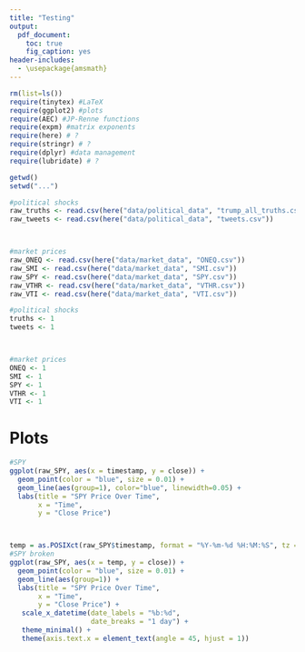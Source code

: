 ```yaml
---
title: "Testing"
output:
  pdf_document: 
    toc: true
    fig_caption: yes
header-includes:
  - \usepackage{amsmath}
---
```

\newpage

```r
rm(list=ls())
require(tinytex) #LaTeX
require(ggplot2) #plots
require(AEC) #JP-Renne functions
require(expm) #matrix exponents
require(here) # ?
require(stringr) # ?
require(dplyr) #data management
require(lubridate) # ?

getwd()
setwd("...")
```

```r

#political shocks
raw_truths <- read.csv(here("data/political_data", "trump_all_truths.csv"))
raw_tweets <- read.csv(here("data/political_data", "tweets.csv"))



#market prices
raw_ONEQ <- read.csv(here("data/market_data", "ONEQ.csv"))
raw_SMI <- read.csv(here("data/market_data", "SMI.csv"))
raw_SPY <- read.csv(here("data/market_data", "SPY.csv"))
raw_VTHR <- read.csv(here("data/market_data", "VTHR.csv"))
raw_VTI <- read.csv(here("data/market_data", "VTI.csv"))
```

```r

#political shocks
truths <- 1
tweets <- 1



#market prices
ONEQ <- 1
SMI <- 1
SPY <- 1
VTHR <- 1
VTI <- 1

```

# Plots

```r

#SPY
ggplot(raw_SPY, aes(x = timestamp, y = close)) +
  geom_point(color = "blue", size = 0.01) +
  geom_line(aes(group=1), color="blue", linewidth=0.05) +
  labs(title = "SPY Price Over Time",
       x = "Time",
       y = "Close Price") 



temp = as.POSIXct(raw_SPY$timestamp, format = "%Y-%m-%d %H:%M:%S", tz = "UTC")
#SPY broken
ggplot(raw_SPY, aes(x = temp, y = close)) +
  geom_point(color = "blue", size = 0.01) +
  geom_line(aes(group=1)) +
  labs(title = "SPY Price Over Time",
       x = "Time",
       y = "Close Price") +
   scale_x_datetime(date_labels = "%b:%d",  
                    date_breaks = "1 day") +
   theme_minimal() +
   theme(axis.text.x = element_text(angle = 45, hjust = 1))



```
